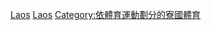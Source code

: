 {{Commons category|Association football in Laos}}
[[Category:亚洲各国足球|Laos]]
[[Category:東南亞足球|Laos]]
[[Category:依體育運動劃分的寮國體育|Category:依體育運動劃分的寮國體育]]